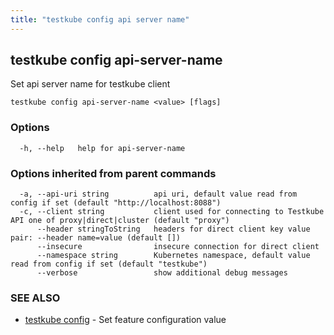 ```yaml
---
title: "testkube config api server name"
---
```

<head>
  <meta name="docsearch:indexPrefix" content="reference-doc" />
</head>

## testkube config api-server-name

Set api server name for testkube client

```
testkube config api-server-name <value> [flags]
```

### Options

```
  -h, --help   help for api-server-name
```

### Options inherited from parent commands

```
  -a, --api-uri string          api uri, default value read from config if set (default "http://localhost:8088")
  -c, --client string           client used for connecting to Testkube API one of proxy|direct|cluster (default "proxy")
      --header stringToString   headers for direct client key value pair: --header name=value (default [])
      --insecure                insecure connection for direct client
      --namespace string        Kubernetes namespace, default value read from config if set (default "testkube")
      --verbose                 show additional debug messages
```

### SEE ALSO

* [testkube config](testkube-config.mdx)	 - Set feature configuration value

